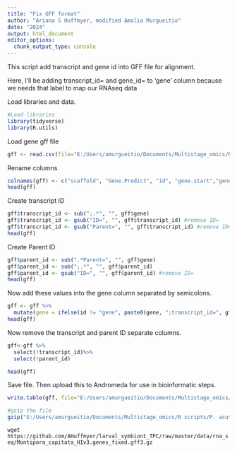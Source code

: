 ```yaml
---
title: "Fix GFF format"
author: "Ariana S Huffmyer, modified Amalia Murgueitio"
date: "2024"
output: html_document
editor_options: 
  chunk_output_type: console
---
```

This script add transcript and gene id into GFF file for alignment.  

Here, I'll be adding transcript_id= and gene_id= to 'gene' column because we needs that label to map our RNAseq data  

Load libraries and data. 
```r
#Load libraries
library(tidyverse)
library(R.utils)
```

Load  gene gff file

```r
gff <- read.csv(file="E:/Users/amurgueitio/Documents/Multistage_omics/R scripts/P. acuta/New_genome_P_acuta/fixed_gff/Pocillopora_acuta_HIv2.genes.gff3", header=FALSE, sep="\t")

```

Rename columns 

```r
colnames(gff) <- c("scaffold", "Gene.Predict", "id", "gene.start","gene.stop", "pos1", "pos2","pos3", "gene")
head(gff)
```

Create transcript ID  
```r
gff$transcript_id <- sub(";.*", "", gff$gene)
gff$transcript_id <- gsub("ID=", "", gff$transcript_id) #remove ID= 
gff$transcript_id <- gsub("Parent=", "", gff$transcript_id) #remove ID= 
head(gff)
```

Create Parent ID 
```r
gff$parent_id <- sub(".*Parent=", "", gff$gene)
gff$parent_id <- sub(";.*", "", gff$parent_id)
gff$parent_id <- gsub("ID=", "", gff$parent_id) #remove ID= 
head(gff)
```

Now add these values into the gene column separated by semicolons.  

```r
gff <- gff %>% 
  mutate(gene = ifelse(id != "gene", paste0(gene, ";transcript_id=", gff$transcript_id, ";gene_id=", gff$parent_id),  paste0(gene)))
head(gff)
```

Now remove the transcript and parent ID separate columns.  

```r
gff<-gff %>%
  select(!transcript_id)%>%
  select(!parent_id)

head(gff)
```

Save file. Then upload this to Andromeda for use in bioinformatic steps.  

```r
write.table(gff, file="E:/Users/amurgueitio/Documents/Multistage_omics/R scripts/P. acuta/New_genome_P_acuta/fixed_gff/Pocillopora_acuta_HIv2.genes_fixed.gff3", sep="\t", col.names = FALSE, row.names=FALSE, quote=FALSE)

#gzip the file 
gzip("E:/Users/amurgueitio/Documents/Multistage_omics/R scripts/P. acuta/New_genome_P_acuta/fixed_gff/Pocillopora_acuta_HIv2.genes_fixed.gff3")
```

`wget https://github.com/AHuffmyer/larval_symbiont_TPC/raw/master/data/rna_seq/Montipora_capitata_HIv3.genes_fixed.gff3.gz`  

